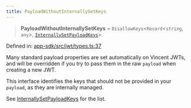 ```yaml
---
title: PayloadWithoutInternallySetKeys
---
```


> **PayloadWithoutInternallySetKeys** = `DisallowKeys`\<`Record`\<`string`, `any`\>, [`InternallySetPayloadKeys`](./InternallySetPayloadKeys)\>

Defined in: [app-sdk/src/jwt/types.ts:37](https://github.com/LIT-Protocol/Vincent/blob/5462864f5b471985671134e594d93faefcbfeb7e/packages/libs/app-sdk/src/jwt/types.ts#L37)

Many standard payload properties are set automatically on Vincent JWTs, and will be overridden if you try to pass them
in the raw `payload` when creating a new JWT.

This interface identifies the keys that should not be provided in your `payload`, as they are internally managed.

See [InternallySetPayloadKeys](./InternallySetPayloadKeys) for the list.
